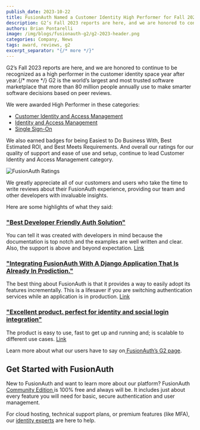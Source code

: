 ```yaml
---
publish_date: 2023-10-22
title: FusionAuth Named a Customer Identity High Performer for Fall 2023
description: G2’s Fall 2023 reports are here, and we are honored to continue to be recognized as a high performer in the customer identity space year after year.
authors: Brian Pontarelli
image: /img/blogs/fusionauth-g2/g2-2023-header.png
categories: Company, News
tags: award, reviews, g2
excerpt_separator: "{/* more */}"
---
```

G2’s Fall 2023 reports are here, and we are honored to continue to be recognized as a high performer in the customer identity space year after year.{/* more */} G2 is the world’s largest and most trusted software marketplace that more than 80 million people annually use to make smarter software decisions based on peer reviews.

We were awarded High Performer in these categories:

* [Customer Identity and Access Management](https://www.g2.com/categories/customer-identity-and-access-management-ciam)
* [Identity and Access Management](https://www.g2.com/categories/identity-and-access-management-iam)
* [Single Sign-On](https://www.g2.com/categories/single-sign-on-sso)

We also earned badges for being Easiest to Do Business With, Best Estimated ROI, and Best Meets Requirements. And overall our ratings for our quality of support and ease of use and setup, continue to lead Customer Identity and Access Management category.

![FusionAuth Ratings](/img/blogs/fusionauth-g2/ratings.png)

We greatly appreciate all of our customers and users who take the time to write reviews about their FusionAuth experience, providing our team and other developers with invaluable insights. 

Here are some highlights of what they said:

### ["Best Developer Friendly Auth Solution"](https://www.g2.com/survey_responses/fusionauth-review-7300266)

You can tell it was created with developers in mind because the documentation is top notch and the examples are well written and clear. Also, the support is above and beyond expectation. [Link](https://www.g2.com/products/fusionauth/reviews/fusionauth-review-7300266)

### ["Integrating FusionAuth With A Django Application That Is Already In Prodiction."](https://www.g2.com/survey_responses/fusionauth-review-7924796)

The best thing about FusionAuth is that it provides a way to easily adopt its features incrementally. This is a lifesaver if you are switching authentication services while an application is in production. [Link](https://www.g2.com/products/fusionauth/reviews/fusionauth-review-7924796)

### ["Excellent product. perfect for identity and social login integration"](https://www.g2.com/survey_responses/fusionauth-review-7796286)

The product is easy to use, fast to get up and running and; is scalable to different use cases. [Link](https://www.g2.com/products/fusionauth/reviews/fusionauth-review-7796286)

Learn more about what our users have to say on[ FusionAuth’s G2 page](https://www.g2.com/products/fusionauth/reviews). 

## Get Started with FusionAuth

New to FusionAuth and want to learn more about our platform? FusionAuth [Community Edition ](/download)is 100% free and always will be. It includes just about every feature you will need for basic, secure authentication and user management. 

For cloud hosting, technical support plans, or premium features (like MFA), our [identity experts](/contact) are here to help.  

